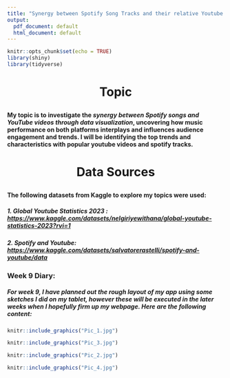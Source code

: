 ```yaml
---
title: "Synergy between Spotify Song Tracks and their relative Youtube Videos"
output:
  pdf_document: default
  html_document: default
---
```


```r
knitr::opts_chunk$set(echo = TRUE)
library(shiny)
library(tidyverse)
```

<h1 style="text-align:center;">

Topic

</h1>

#### My topic is to investigate the <i>synergy between Spotify songs and YouTube videos through data visualization</i>, uncovering how music performance on both platforms interplays and influences audience engagement and trends. I will be identifying the top trends and characteristics with popular youtube videos and spotify tracks.

<h1 style="text-align:center;">

Data Sources

</h1>

#### The following datasets from Kaggle to explore my topics were used:

##### 1. Global Youtube Statistics 2023 : <https://www.kaggle.com/datasets/nelgiriyewithana/global-youtube-statistics-2023?rvi=1>

##### 2. Spotify and Youtube: <https://www.kaggle.com/datasets/salvatorerastelli/spotify-and-youtube/data>

### Week 9 Diary:

##### For week 9, I have planned out the rough layout of my app using some sketches I did on my tablet, however these will be executed in the later weeks when I hopefully firm up my webpage. Here are the following content:

``` r
knitr::include_graphics("Pic_1.jpg") 
```

``` r
knitr::include_graphics("Pic_3.jpg") 
```

``` r
knitr::include_graphics("Pic_2.jpg") 
```

``` r
knitr::include_graphics("Pic_4.jpg") 
```

